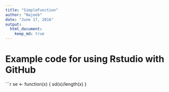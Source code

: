 ```yaml
---
title: "SimpleFunction"
author: "Najeeb"
date: "June 17, 2016"
output: 
  html_document:
    keep_md: true
---
```


# Example code for using Rstudio with GitHub

```r
se <- function(x) {
  sd(x)/length(x)
}